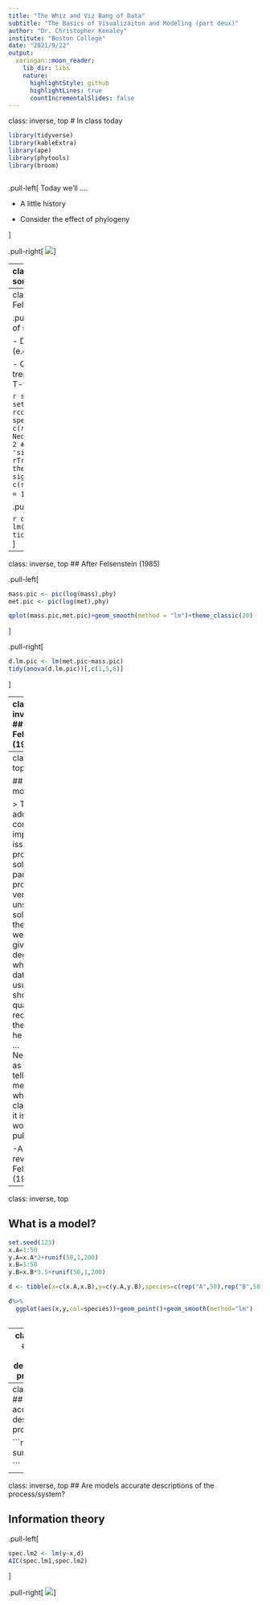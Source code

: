 ```yaml
---
title: "The Whiz and Viz Bang of Data"
subtitle: "The Basics of Visualizaiton and Modeling (part deux)"
author: "Dr. Christopher Kenaley"
institute: "Boston College"
date: "2021/9/22"
output:
  xaringan::moon_reader:
    lib_dir: libs
    nature:
      highlightStyle: github
      highlightLines: true
      countIncrementalSlides: false
---
```

class: inverse, top
# In class today 

```r
library(tidyverse)
library(kableExtra)
library(ape)
library(phytools)
library(broom)



```

<!-- Add icon library -->
<link rel="stylesheet" href="https://cdnjs.cloudflare.com/ajax/libs/font-awesome/5.14.0/css/all.min.css">





.pull-left[
Today we'll ....

- A little history

- Consider the effect of phylogeny

]

.pull-right[
![](https://evolution.genetics.washington.edu/phylip/joe.gif)
]

---
class: inverse, top
# First, some history


.pull-left[
The comparative methods:

- Documenting diversity of traits 

- Quantifying their intercorrelations 

- Speculating on their evolution

Before Felsenstein (1985), no theoretical method to account for phylogeny and this effect was largely ignored of explained away.
]

.pull-right[
Cited >10000 times!!!
![](fel85.png)
]


---
class: inverse, top
## Before Felsenstein (1985)

.pull-left[
- Sample a breadth of species

- Document the phenotype (e.g., Met. rate vs. size)

- Quantifying the contrast or trend between them (ANOVA, T-test, etc.)


```r
spec <- letters[1:20]
set.seed(123) 
phy <- rcoal(n=20)
phy$tip.label <- spec
plot(phy)
met <- c(runif(1,))
theta <- rep(1, Nedge(phy))
theta[c(1:8)] <- 2
## sensitive to 'alpha' and 'sigma':
met <- rTraitCont(phy, "OU", theta = theta, alpha=.02, sigma=.01)*1000
mass <- c(rnorm(7,n=8,sd=1),rnorm(5,n = 12,sd=1))
```
]

.pull-right[
```r
d <- tibble(spec,mass,met)
d%>%
  ggplot(aes(x=mass,y=met))+geom_point()+geom_smooth(method="lm")+theme_classic(20)
```



```r
d.lm <- lm(log(met)~log(mass),d)
tidy(anova(d.lm))[,c(1,5,6)]
```
]


---
class: inverse, top
## After Felsenstein (1985)

.pull-left[
```r
mass.pic <- pic(log(mass),phy)
met.pic <- pic(log(met),phy)

qplot(mass.pic,met.pic)+geom_smooth(method = "lm")+theme_classic(20)
```
]

.pull-right[
```r
d.lm.pic <- lm(met.pic~mass.pic)
tidy(anova(d.lm.pic))[,c(1,5,6)]
```
]


---
class: inverse, top
## After Felsenstein (1985)


.pull-left[

Metabolic Rate

```r
plotBranchbyTrait(phy,met)
```
]


.pull-right[

Mass

```r
plotBranchbyTrait(phy,mass)
```
]




]

---
class: inverse, top
<!-- slide 1 -->

## What is a model?

> This paper addresses a complex and important issue, and provides a solution to part of the problem—a very unsatisfactory solution, as the author is well aware, given the degree to which our data will usually fall short of the quality required by the method he proposes. … Nevertheless, as far as I can tell the method does what is claimed, and it is probably worth publishing.
              
              -Anonymous reviewer of Felsenstein (1985)



---
class: inverse, top
<!-- slide 1 -->

## What is a model?

```r
set.seed(123)
x.A=1:50
y.A=x.A*2+runif(50,1,200)
x.B=1:50
y.B=x.B*3.5+runif(50,1,200)

d <- tibble(x=c(x.A,x.B),y=c(y.A,y.B),species=c(rep("A",50),rep("B",50)))

d%>%
  ggplot(aes(x,y,col=species))+geom_point()+geom_smooth(method="lm")



```

---
class: inverse, top
<!-- slide 1 -->
## Are models accurate descriptions of the process/system?

```r
spec.lm1 <- lm(y~x+species,data=d)

anova(spec.lm1)
```

---
class: inverse, top
<!-- slide 1 -->
## Are models accurate descriptions of the process/system?


```r
summary(spec.lm1)

```

---
class: inverse, top
<!-- slide 1 -->
## Are models accurate descriptions of the process/system?

## Information theory

.pull-left[
```r
spec.lm2 <- lm(y~x,d)
AIC(spec.lm1,spec.lm2)
```
]

.pull-right[
![](https://timeseriesreasoning.files.wordpress.com/2021/06/a6352-1nurn_wtjfpwin0mc6t7myq.png)
]




